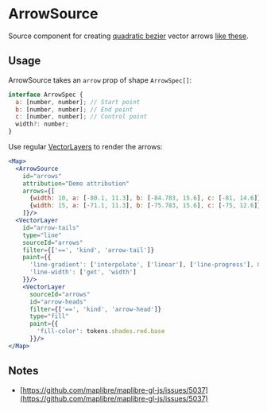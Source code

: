 

<Meta of={ArrowSourceStories} />

# ArrowSource

Source component for creating [quadratic bezier](https://en.wikipedia.org/wiki/B%C3%A9zier_curve#Quadratic_B%C3%A9zier_curves) vector arrows [like these](https://www.nytimes.com/interactive/2025/10/09/world/americas/drug-trafficking-venezuela.html).

<Controls />

## Usage

ArrowSource  takes an `arrow` prop of shape `ArrowSpec[]`:

```js
interface ArrowSpec {
  a: [number, number]; // Start point
  b: [number, number]; // End point
  c: [number, number]; // Control point
  width?: number;
}

```

Use regular [VectorLayers](?path=/docs/maplibre-layer-vectorlayer--docs) to render the arrows:

```jsx
<Map>
  <ArrowSource
    id="arrows"
    attribution="Demo attribution"
    arrows={[
      {width: 10, a: [-80.1, 11.3], b: [-84.783, 15.6], c: [-81, 14.6]},
      {width: 15, a: [-71.1, 11.3], b: [-75.783, 15.6], c: [-75, 12.6]}
    ]}/>
  <VectorLayer
    id="arrow-tails"
    type="line"
    sourceId="arrows"
    filter={['==', 'kind', 'arrow-tail']}
    paint={{
      'line-gradient': ['interpolate', ['linear'], ['line-progress'], 0, 'transparent', 0.4, "red"],
      'line-width': ['get', 'width']
    }}/>
    <VectorLayer
      sourceId="arrows"
      id="arrow-heads"
      filter={['==', 'kind', 'arrow-head']}
      type="fill"
      paint={{
        'fill-color': tokens.shades.red.base
      }}/>
</Map>
```

## Notes
- [https://github.com/maplibre/maplibre-gl-js/issues/5037](https://github.com/maplibre/maplibre-gl-js/issues/5037)
